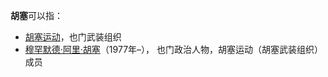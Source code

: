 {{noteTA
|1=zh-cn:胡塞;zh-tw:胡希;zh-hk:胡塞;
}}
'''胡塞'''可以指：
*[[胡塞运动|胡塞运动]]，也门武装组织
*[[穆罕默德·阿里·胡塞|穆罕默德·阿里·胡塞]]（1977年–）， 也门政治人物，胡塞运动（胡塞武装组织）成员
{{Disambig|Cat=二字消歧义}}